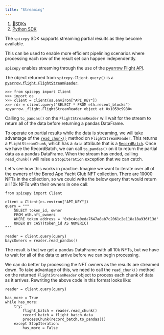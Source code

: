 ```yaml
---
title: "Streaming"
---
```


1. [🔗SDKs](/sdks)
2. [Python SDK](/sdks/python-sdk)

The `spicepy` SDK supports streaming partial results as they become available.

This can be used to enable more efficient pipelining scenarios where processing each row of the result set can happen independently.

`spicepy` enables streaming through the use of the [pyarrow Flight API](https://arrow.apache.org/docs/dev/python/api/flight.html).

The object returned from `spicepy.Client.query()` is a [`pyarrow.flight.FlightStreamReader`](https://arrow.apache.org/docs/dev/python/generated/pyarrow.flight.FlightStreamReader.html#pyarrow.flight.FlightStreamReader).

```
>>> from spicepy import Client
>>> import os
>>> client = Client(os.environ["API_KEY"])
>>> rdr = client.query("SELECT * FROM eth.recent_blocks")
<pyarrow._flight.FlightStreamReader object at 0x1059c9980>
```

Calling `to_pandas()` on the `FlightStreamReader` will wait for the stream to return all of the data before returning a pandas DataFrame.

To operate on partial results while the data is streaming, we will take advantage of the [`read_chunk()`](https://arrow.apache.org/docs/dev/python/generated/pyarrow.flight.FlightStreamReader.html#pyarrow.flight.FlightStreamReader.read_chunk) method on `FlightStreamReader`. This returns a `FlightStreamChunk`, which has a `data` attribute that is a [`RecordBatch`](https://arrow.apache.org/docs/dev/python/generated/pyarrow.RecordBatch.html#pyarrow.RecordBatch). Once we have the RecordBatch, we can call `to_pandas()` on it to return the partial data as a pandas DataFrame. When the stream has ended, calling `read_chunk()` will raise a `StopIteration` exception that we can catch.

Let's see how this works in practice. Imagine we want to iterate over all of the owners of the Bored Ape Yacht Club NFT collection. There are 10000 NFTs in the collection, so we could write the below query that would return all 10k NFTs with their owners in one call:

```
from spicepy import Client

client = Client(os.environ["API_KEY"])
query = """
    SELECT token_id, owner 
    FROM eth.nft_owners 
    WHERE token_address = '0xbc4ca0eda7647a8ab7c2061c2e118a18a936f13d'
    ORDER BY CAST(token_id AS NUMERIC)
"""

reader = client.query(query)
baycOwners = reader.read_pandas()
```

The result is that we get a pandas DataFrame with all 10k NFTs, but we have to wait for all of the data to arrive before we can begin processing.

We can do better by processing the NFT owners as the results are streamed down. To take advantage of this, we need to call the `read_chunk()` method on the returned `FlightStreamReader` object to process each chunk of data as it arrives. Rewriting the above code in this format looks like:

```
reader = client.query(query)

has_more = True
while has_more:
    try:
        flight_batch = reader.read_chunk()
        record_batch = flight_batch.data
        processChunk(record_batch.to_pandas())
    except StopIteration:
        has_more = False
```
